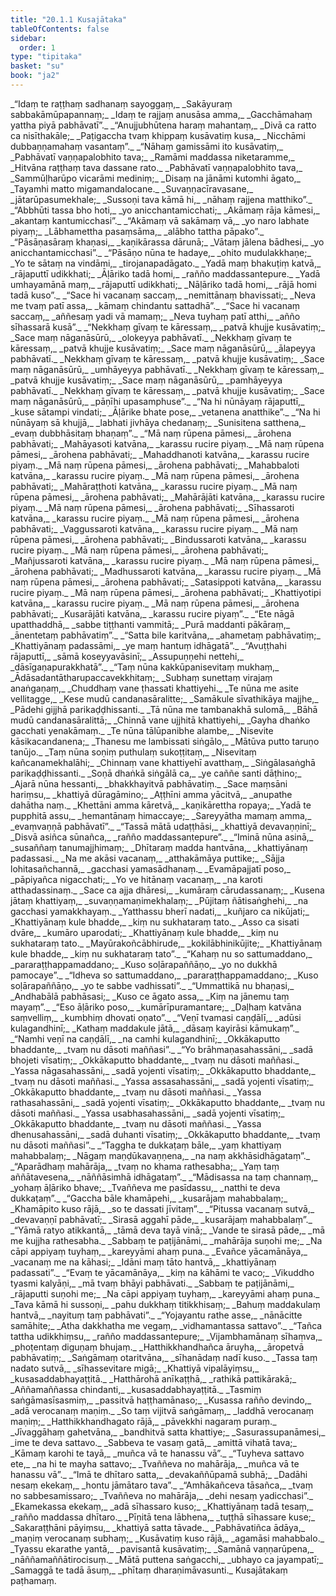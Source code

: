 ```yaml
---
title: "20.1.1 Kusajātaka"
tableOfContents: false
sidebar:
  order: 1
type: "tipitaka"
basket: "su"
book: "ja2"
---
```



<DynamicBreadcrumb />

<Division number="1" book="ja2" bookNo="23" page="66">

<Paragraph number="582" type="verses" book="ja2">
_“Idaṃ te raṭṭhaṃ sadhanaṃ sayoggaṃ,_  
_Sakāyuraṃ sabbakāmūpapannaṃ;_  
_Idaṃ te rajjaṃ anusāsa amma,_  
_Gacchāmahaṃ yattha piyā pabhāvatī”._  

</Paragraph>

</Division>
<Division number="2" book="ja2" bookNo="23" page="66">

<Paragraph number="583" type="verses" book="ja2">
_“Anujjubhūtena haraṃ mahantaṃ,_  
_Divā ca ratto ca nisīthakāle;_  
_Paṭigaccha tvaṃ khippaṃ kusāvatiṃ kusa,_  
_Nicchāmi dubbaṇṇamahaṃ vasantaṃ”._  

</Paragraph>

</Division>
<Division number="3" book="ja2" bookNo="23" page="66">

<Paragraph number="584" type="verses" book="ja2">
_“Nāhaṃ gamissāmi ito kusāvatiṃ,_  
_Pabhāvatī vaṇṇapalobhito tava;_  
_Ramāmi maddassa niketaramme,_  
_Hitvāna raṭṭhaṃ tava dassane rato._  

</Paragraph>

</Division>
<Division number="4" book="ja2" bookNo="23" page="66">

<Paragraph number="585" type="verses" book="ja2">
_Pabhāvatī vaṇṇapalobhito tava,_  
_Sammūḷharūpo vicarāmi mediniṃ;_  
_Disaṃ na jānāmi kutomhi āgato,_  
_Tayamhi matto migamandalocane._  

</Paragraph>

</Division>
<Division number="5" book="ja2" bookNo="23" page="66">

<Paragraph number="586" type="verses" book="ja2">
_Suvaṇṇacīravasane,_  
_jātarūpasumekhale;_  
_Sussoṇi tava kāmā hi,_  
_nāhaṃ rajjena matthiko”._  

</Paragraph>

</Division>
<Division number="6" book="ja2" bookNo="23" page="66">

<Paragraph number="587" type="verses" book="ja2">
_“Abbhūti tassa bho hoti,_  
_yo anicchantamicchati;_  
_Akāmaṃ rāja kāmesi,_  
_akantaṃ kantumicchasi”._  

</Paragraph>

</Division>
<Division number="7" book="ja2" bookNo="23" page="66">

<Paragraph number="588" type="verses" book="ja2">
_“Akāmaṃ vā sakāmaṃ vā,_  
_yo naro labhate piyaṃ;_  
_Lābhamettha pasaṃsāma,_  
_alābho tattha pāpako”._  

</Paragraph>

</Division>
<Division number="8" book="ja2" bookNo="23" page="67">

<Paragraph number="589" type="verses" book="ja2">
_“Pāsāṇasāraṃ khaṇasi,_  
_kaṇikārassa dārunā;_  
_Vātaṃ jālena bādhesi,_  
_yo anicchantamicchasi”._  

</Paragraph>

</Division>
<Division number="9" book="ja2" bookNo="23" page="67">

<Paragraph number="590" type="verses" book="ja2">
_“Pāsāṇo nūna te hadaye,_  
_ohito mudulakkhaṇe;_  
_Yo te sātaṃ na vindāmi,_  
_tirojanapadāgato._  

</Paragraph>

</Division>
<Division number="10" book="ja2" bookNo="23" page="67">

<Paragraph number="591" type="verses" book="ja2">
_Yadā maṃ bhakuṭiṃ katvā,_  
_rājaputtī udikkhati;_  
_Āḷāriko tadā homi,_  
_rañño maddassantepure._  

</Paragraph>

</Division>
<Division number="11" book="ja2" bookNo="23" page="67">

<Paragraph number="592" type="verses" book="ja2">
_Yadā umhayamānā maṃ,_  
_rājaputtī udikkhati;_  
_Nāḷāriko tadā homi,_  
_rājā homi tadā kuso”._  

</Paragraph>

</Division>
<Division number="12" book="ja2" bookNo="23" page="67">

<Paragraph number="593" type="verses" book="ja2">
_“Sace hi vacanaṃ saccaṃ,_  
_nemittānaṃ bhavissati;_  
_Neva me tvaṃ patī assa,_  
_kāmaṃ chindantu sattadhā”._  

</Paragraph>

</Division>
<Division number="13" book="ja2" bookNo="23" page="67">

<Paragraph number="594" type="verses" book="ja2">
_“Sace hi vacanaṃ saccaṃ,_  
_aññesaṃ yadi vā mamaṃ;_  
_Neva tuyhaṃ patī atthi,_  
_añño sīhassarā kusā”._  

</Paragraph>

</Division>
<Division number="14" book="ja2" bookNo="23" page="67">

<Paragraph number="595" type="verses" book="ja2">
_“Nekkhaṃ gīvaṃ te kāressaṃ,_  
_patvā khujje kusāvatiṃ;_  
_Sace maṃ nāganāsūrū,_  
_olokeyya pabhāvatī._  

</Paragraph>

</Division>
<Division number="15" book="ja2" bookNo="23" page="67">

<Paragraph number="596" type="verses" book="ja2">
_Nekkhaṃ gīvaṃ te kāressaṃ,_  
_patvā khujje kusāvatiṃ;_  
_Sace maṃ nāganāsūrū,_  
_ālapeyya pabhāvatī._  

</Paragraph>

</Division>
<Division number="16" book="ja2" bookNo="23" page="67">

<Paragraph number="597" type="verses" book="ja2">
_Nekkhaṃ gīvaṃ te kāressaṃ,_  
_patvā khujje kusāvatiṃ;_  
_Sace maṃ nāganāsūrū,_  
_umhāyeyya pabhāvatī._  

</Paragraph>

</Division>
<Division number="17" book="ja2" bookNo="23" page="67">

<Paragraph number="598" type="verses" book="ja2">
_Nekkhaṃ gīvaṃ te kāressaṃ,_  
_patvā khujje kusāvatiṃ;_  
_Sace maṃ nāganāsūrū,_  
_pamhāyeyya pabhāvatī._  

</Paragraph>

</Division>
<Division number="18" book="ja2" bookNo="23" page="67">

<Paragraph number="599" type="verses" book="ja2">
_Nekkhaṃ gīvaṃ te kāressaṃ,_  
_patvā khujje kusāvatiṃ;_  
_Sace maṃ nāganāsūrū,_  
_pāṇīhi upasamphuse”._  

</Paragraph>

</Division>
<Division number="19" book="ja2" bookNo="23" page="67">

<Paragraph number="600" type="verses" book="ja2">
_“Na hi nūnāyaṃ rājaputtī,_  
_kuse sātampi vindati;_  
_Āḷārike bhate pose,_  
_vetanena anatthike”._  

</Paragraph>

</Division>
<Division number="20" book="ja2" bookNo="23" page="67">

<Paragraph number="601" type="verses" book="ja2">
_“Na hi nūnāyaṃ sā khujjā,_  
_labhati jivhāya chedanaṃ;_  
_Sunisitena satthena,_  
_evaṃ dubbhāsitaṃ bhaṇaṃ”._  

</Paragraph>

</Division>
<Division number="21" book="ja2" bookNo="23" page="55">

<Paragraph number="602" type="verses" book="ja2">
_“Mā naṃ rūpena pāmesi,_  
_ārohena pabhāvati;_  
_Mahāyasoti katvāna,_  
_karassu rucire piyaṃ._  

</Paragraph>

</Division>
<Division number="22" book="ja2" bookNo="23" page="84">

<Paragraph number="603" type="verses" book="ja2">
_Mā naṃ rūpena pāmesi,_  
_ārohena pabhāvati;_  
_Mahaddhanoti katvāna,_  
_karassu rucire piyaṃ._  

</Paragraph>

</Division>
<Division number="23" book="ja2" bookNo="23" page="68">

<Paragraph number="604" type="verses" book="ja2">
_Mā naṃ rūpena pāmesi,_  
_ārohena pabhāvati;_  
_Mahabbaloti katvāna,_  
_karassu rucire piyaṃ._  

</Paragraph>

</Division>
<Division number="24" book="ja2" bookNo="23" page="68">

<Paragraph number="605" type="verses" book="ja2">
_Mā naṃ rūpena pāmesi,_  
_ārohena pabhāvati;_  
_Mahāraṭṭhoti katvāna,_  
_karassu rucire piyaṃ._  

</Paragraph>

</Division>
<Division number="25" book="ja2" bookNo="23" page="68">

<Paragraph number="606" type="verses" book="ja2">
_Mā naṃ rūpena pāmesi,_  
_ārohena pabhāvati;_  
_Mahārājāti katvāna,_  
_karassu rucire piyaṃ._  

</Paragraph>

</Division>
<Division number="26" book="ja2" bookNo="23" page="68">

<Paragraph number="607" type="verses" book="ja2">
_Mā naṃ rūpena pāmesi,_  
_ārohena pabhāvati;_  
_Sīhassaroti katvāna,_  
_karassu rucire piyaṃ._  

</Paragraph>

</Division>
<Division number="27" book="ja2" bookNo="23" page="68">

<Paragraph number="608" type="verses" book="ja2">
_Mā naṃ rūpena pāmesi,_  
_ārohena pabhāvati;_  
_Vaggussaroti katvāna,_  
_karassu rucire piyaṃ._  

</Paragraph>

</Division>
<Division number="28" book="ja2" bookNo="23" page="68">

<Paragraph number="609" type="verses" book="ja2">
_Mā naṃ rūpena pāmesi,_  
_ārohena pabhāvati;_  
_Bindussaroti katvāna,_  
_karassu rucire piyaṃ._  

</Paragraph>

</Division>
<Division number="29" book="ja2" bookNo="23" page="68">

<Paragraph number="610" type="verses" book="ja2">
_Mā naṃ rūpena pāmesi,_  
_ārohena pabhāvati;_  
_Mañjussaroti katvāna,_  
_karassu rucire piyaṃ._  

</Paragraph>

</Division>
<Division number="30" book="ja2" bookNo="23" page="68">

<Paragraph number="611" type="verses" book="ja2">
_Mā naṃ rūpena pāmesi,_  
_ārohena pabhāvati;_  
_Madhussaroti katvāna,_  
_karassu rucire piyaṃ._  

</Paragraph>

</Division>
<Division number="31" book="ja2" bookNo="23" page="68">

<Paragraph number="612" type="verses" book="ja2">
_Mā naṃ rūpena pāmesi,_  
_ārohena pabhāvati;_  
_Satasippoti katvāna,_  
_karassu rucire piyaṃ._  

</Paragraph>

</Division>
<Division number="32" book="ja2" bookNo="23" page="68">

<Paragraph number="613" type="verses" book="ja2">
_Mā naṃ rūpena pāmesi,_  
_ārohena pabhāvati;_  
_Khattiyotipi katvāna,_  
_karassu rucire piyaṃ._  

</Paragraph>

</Division>
<Division number="33" book="ja2" bookNo="23" page="68">

<Paragraph number="614" type="verses" book="ja2">
_Mā naṃ rūpena pāmesi,_  
_ārohena pabhāvati;_  
_Kusarājāti katvāna,_  
_karassu rucire piyaṃ”._  

</Paragraph>

</Division>
<Division number="34" book="ja2" bookNo="23" page="69">

<Paragraph number="615" type="verses" book="ja2">
_“Ete nāgā upatthaddhā,_  
_sabbe tiṭṭhanti vammitā;_  
_Purā maddanti pākāraṃ,_  
_ānentetaṃ pabhāvatiṃ”._  

</Paragraph>

</Division>
<Division number="35" book="ja2" bookNo="23" page="69">

<Paragraph number="616" type="verses" book="ja2">
_“Satta bile karitvāna,_  
_ahametaṃ pabhāvatiṃ;_  
_Khattiyānaṃ padassāmi,_  
_ye maṃ hantuṃ idhāgatā”._  

</Paragraph>

</Division>
<Division number="36" book="ja2" bookNo="23" page="69">

<Paragraph number="617" type="verses" book="ja2">
_“Avuṭṭhahi rājaputtī,_  
_sāmā koseyyavāsinī;_  
_Assupuṇṇehi nettehi,_  
_dāsīgaṇapurakkhatā”._  

</Paragraph>

</Division>
<Division number="37" book="ja2" bookNo="23" page="69">

<Paragraph number="618" type="verses" book="ja2">
_“Taṃ nūna kakkūpanisevitaṃ mukhaṃ,_  
_Ādāsadantātharupaccavekkhitaṃ;_  
_Subhaṃ sunettaṃ virajaṃ anaṅgaṇaṃ,_  
_Chuddhaṃ vane ṭhassati khattiyehi._  

</Paragraph>

</Division>
<Division number="38" book="ja2" bookNo="23" page="69">

<Paragraph number="619" type="verses" book="ja2">
_Te nūna me asite vellitagge,_  
_Kese mudū candanasāralitte;_  
_Samākule sīvathikāya majjhe,_  
_Pādehi gijjhā parikaḍḍhissanti._  

</Paragraph>

</Division>
<Division number="39" book="ja2" bookNo="23" page="69">

<Paragraph number="620" type="verses" book="ja2">
_Tā nūna me tambanakhā sulomā,_  
_Bāhā mudū candanasāralittā;_  
_Chinnā vane ujjhitā khattiyehi,_  
_Gayha dhaṅko gacchati yenakāmaṃ._  

</Paragraph>

</Division>
<Division number="40" book="ja2" bookNo="23" page="69">

<Paragraph number="621" type="verses" book="ja2">
_Te nūna tālūpanibhe alambe,_  
_Nisevite kāsikacandanena;_  
_Thanesu me lambissati siṅgālo,_  
_Mātūva putto taruṇo tanūjo._  

</Paragraph>

</Division>
<Division number="41" book="ja2" bookNo="23" page="69">

<Paragraph number="622" type="verses" book="ja2">
_Taṃ nūna soṇiṃ puthulaṃ sukoṭṭitaṃ,_  
_Nisevitaṃ kañcanamekhalāhi;_  
_Chinnaṃ vane khattiyehī avatthaṃ,_  
_Siṅgālasaṅghā parikaḍḍhissanti._  

</Paragraph>

</Division>
<Division number="42" book="ja2" bookNo="23" page="70">

<Paragraph number="623" type="verses" book="ja2">
_Soṇā dhaṅkā siṅgālā ca,_  
_ye caññe santi dāṭhino;_  
_Ajarā nūna hessanti,_  
_bhakkhayitvā pabhāvatiṃ._  

</Paragraph>

</Division>
<Division number="43" book="ja2" bookNo="23" page="70">

<Paragraph number="624" type="verses" book="ja2">
_Sace maṃsāni hariṃsu,_  
_khattiyā dūragāmino;_  
_Aṭṭhīni amma yācitvā,_  
_anupathe dahātha naṃ._  

</Paragraph>

</Division>
<Division number="44" book="ja2" bookNo="23" page="70">

<Paragraph number="625" type="verses" book="ja2">
_Khettāni amma kāretvā,_  
_kaṇikārettha ropaya;_  
_Yadā te pupphitā assu,_  
_hemantānaṃ himaccaye;_  
_Sareyyātha mamaṃ amma,_  
_evaṃvaṇṇā pabhāvatī”._  

</Paragraph>

</Division>
<Division number="45" book="ja2" bookNo="23" page="70">

<Paragraph number="626" type="verses" book="ja2">
_“Tassā mātā udaṭṭhāsi,_  
_khattiyā devavaṇṇinī;_  
_Disvā asiñca sūnañca,_  
_rañño maddassantepure”._  

</Paragraph>

</Division>
<Division number="46" book="ja2" bookNo="23" page="70">

<Paragraph number="627" type="verses" book="ja2">
_“Iminā nūna asinā,_  
_susaññaṃ tanumajjhimaṃ;_  
_Dhītaraṃ madda hantvāna,_  
_khattiyānaṃ padassasi._  

</Paragraph>

</Division>
<Division number="47" book="ja2" bookNo="23" page="70">

<Paragraph number="628" type="verses" book="ja2">
_Na me akāsi vacanaṃ,_  
_atthakāmāya puttike;_  
_Sājja lohitasañchannā,_  
_gacchasi yamasādhanaṃ._  

</Paragraph>

</Division>
<Division number="48" book="ja2" bookNo="23" page="70">

<Paragraph number="629" type="verses" book="ja2">
_Evamāpajjatī poso,_  
_pāpiyañca nigacchati;_  
_Yo ve hitānaṃ vacanaṃ,_  
_na karoti atthadassinaṃ._  

</Paragraph>

</Division>
<Division number="49" book="ja2" bookNo="23" page="70">

<Paragraph number="630" type="verses" book="ja2">
_Sace ca ajja dhāresi,_  
_kumāraṃ cārudassanaṃ;_  
_Kusena jātaṃ khattiyaṃ,_  
_suvaṇṇamaṇimekhalaṃ;_  
_Pūjitaṃ ñātisaṅghehi,_  
_na gacchasi yamakkhayaṃ._  

</Paragraph>

</Division>
<Division number="50" book="ja2" bookNo="23" page="70">

<Paragraph number="631" type="verses" book="ja2">
_Yatthassu bherī nadati,_  
_kuñjaro ca nikūjati;_  
_Khattiyānaṃ kule bhadde,_  
_kiṃ nu sukhataraṃ tato._  

</Paragraph>

</Division>
<Division number="51" book="ja2" bookNo="23" page="70">

<Paragraph number="632" type="verses" book="ja2">
_Asso ca sisati dvāre,_  
_kumāro uparodati;_  
_Khattiyānaṃ kule bhadde,_  
_kiṃ nu sukhataraṃ tato._  

</Paragraph>

</Division>
<Division number="52" book="ja2" bookNo="23" page="70">

<Paragraph number="633" type="verses" book="ja2">
_Mayūrakoñcābhirude,_  
_kokilābhinikūjite;_  
_Khattiyānaṃ kule bhadde,_  
_kiṃ nu sukhataraṃ tato”._  

</Paragraph>

</Division>
<Division number="53" book="ja2" bookNo="23" page="71">

<Paragraph number="634" type="verses" book="ja2">
_“Kahaṃ nu so sattumaddano,_  
_pararaṭṭhappamaddano;_  
_Kuso soḷārapaññāṇo,_  
_yo no dukkhā pamocaye”._  

</Paragraph>

</Division>
<Division number="54" book="ja2" bookNo="23" page="71">

<Paragraph number="635" type="verses" book="ja2">
_“Idheva so sattumaddano,_  
_pararaṭṭhappamaddano;_  
_Kuso soḷārapaññāṇo,_  
_yo te sabbe vadhissati”._  

</Paragraph>

</Division>
<Division number="55" book="ja2" bookNo="23" page="71">

<Paragraph number="636" type="verses" book="ja2">
_“Ummattikā nu bhaṇasi,_  
_Andhabālā pabhāsasi;_  
_Kuso ce āgato assa,_  
_Kiṃ na jānemu taṃ mayaṃ”._  

</Paragraph>

</Division>
<Division number="56" book="ja2" bookNo="23" page="71">

<Paragraph number="637" type="verses" book="ja2">
_“Eso āḷāriko poso,_  
_kumārīpuramantare;_  
_Daḷhaṃ katvāna saṃvelliṃ,_  
_kumbhiṃ dhovati oṇato”._  

</Paragraph>

</Division>
<Division number="57" book="ja2" bookNo="23" page="71">

<Paragraph number="638" type="verses" book="ja2">
_“Veṇī tvamasi caṇḍālī,_  
_adūsi kulagandhinī;_  
_Kathaṃ maddakule jātā,_  
_dāsaṃ kayirāsi kāmukaṃ”._  

</Paragraph>

</Division>
<Division number="58" book="ja2" bookNo="23" page="71">

<Paragraph number="639" type="verses" book="ja2">
_“Namhi veṇī na caṇḍālī,_  
_na camhi kulagandhinī;_  
_Okkākaputto bhaddante,_  
_tvaṃ nu dāsoti maññasi”._  

</Paragraph>

</Division>
<Division number="59" book="ja2" bookNo="23" page="71">

<Paragraph number="640" type="verses" book="ja2">
_“Yo brāhmaṇasahassāni,_  
_sadā bhojeti vīsatiṃ;_  
_Okkākaputto bhaddante,_  
_tvaṃ nu dāsoti maññasi._  

</Paragraph>

</Division>
<Division number="60" book="ja2" bookNo="23" page="71">

<Paragraph number="641" type="verses" book="ja2">
_Yassa nāgasahassāni,_  
_sadā yojenti vīsatiṃ;_  
_Okkākaputto bhaddante,_  
_tvaṃ nu dāsoti maññasi._  

</Paragraph>

</Division>
<Division number="61" book="ja2" bookNo="23" page="71">

<Paragraph number="642" type="verses" book="ja2">
_Yassa assasahassāni,_  
_sadā yojenti vīsatiṃ;_  
_Okkākaputto bhaddante,_  
_tvaṃ nu dāsoti maññasi._  

</Paragraph>

</Division>
<Division number="62" book="ja2" bookNo="23" page="71">

<Paragraph number="643" type="verses" book="ja2">
_Yassa rathasahassāni,_  
_sadā yojenti vīsatiṃ;_  
_Okkākaputto bhaddante,_  
_tvaṃ nu dāsoti maññasi._  

</Paragraph>

<Paragraph number="644" type="verses" book="ja2">
_Yassa usabhasahassāni,_  
_sadā yojenti vīsatiṃ;_  
_Okkākaputto bhaddante,_  
_tvaṃ nu dāsoti maññasi._  

</Paragraph>

</Division>
<Division number="63" book="ja2" bookNo="23" page="71">

<Paragraph number="645" type="verses" book="ja2">
_Yassa dhenusahassāni,_  
_sadā duhanti vīsatiṃ;_  
_Okkākaputto bhaddante,_  
_tvaṃ nu dāsoti maññasi”._  

</Paragraph>

</Division>
<Division number="64" book="ja2" bookNo="23" page="72">

<Paragraph number="646" type="verses" book="ja2">
_“Taggha te dukkaṭaṃ bāle,_  
_yaṃ khattiyaṃ mahabbalaṃ;_  
_Nāgaṃ maṇḍūkavaṇṇena,_  
_na naṃ akkhāsidhāgataṃ”._  

</Paragraph>

</Division>
<Division number="65" book="ja2" bookNo="23" page="72">

<Paragraph number="647" type="verses" book="ja2">
_“Aparādhaṃ mahārāja,_  
_tvaṃ no khama rathesabha;_  
_Yaṃ taṃ aññātavesena,_  
_nāññāsimhā idhāgataṃ”._  

</Paragraph>

</Division>
<Division number="66" book="ja2" bookNo="23" page="72">

<Paragraph number="648" type="verses" book="ja2">
_“Mādisassa na taṃ channaṃ,_  
_yohaṃ āḷāriko bhave;_  
_Tvaññeva me pasīdassu,_  
_natthi te deva dukkaṭaṃ”._  

</Paragraph>

</Division>
<Division number="67" book="ja2" bookNo="23" page="72">

<Paragraph number="649" type="verses" book="ja2">
_“Gaccha bāle khamāpehi,_  
_kusarājaṃ mahabbalaṃ;_  
_Khamāpito kuso rājā,_  
_so te dassati jīvitaṃ”._  

</Paragraph>

</Division>
<Division number="68" book="ja2" bookNo="23" page="72">

<Paragraph number="650" type="verses" book="ja2">
_“Pitussa vacanaṃ sutvā,_  
_devavaṇṇī pabhāvatī;_  
_Sirasā aggahī pāde,_  
_kusarājaṃ mahabbalaṃ”._  

</Paragraph>

</Division>
<Division number="69" book="ja2" bookNo="23" page="72">

<Paragraph number="651" type="verses" book="ja2">
_“Yāmā ratyo atikkantā,_  
_tāmā deva tayā vinā;_  
_Vande te sirasā pāde,_  
_mā me kujjha rathesabha._  

</Paragraph>

</Division>
<Division number="70" book="ja2" bookNo="23" page="72">

<Paragraph number="652" type="verses" book="ja2">
_Sabbaṃ te paṭijānāmi,_  
_mahārāja suṇohi me;_  
_Na cāpi appiyaṃ tuyhaṃ,_  
_kareyyāmi ahaṃ puna._  

</Paragraph>

</Division>
<Division number="71" book="ja2" bookNo="23" page="72">

<Paragraph number="653" type="verses" book="ja2">
_Evañce yācamānāya,_  
_vacanaṃ me na kāhasi;_  
_Idāni maṃ tāto hantvā,_  
_khattiyānaṃ padassati”._  

</Paragraph>

</Division>
<Division number="72" book="ja2" bookNo="23" page="72">

<Paragraph number="654" type="verses" book="ja2">
_“Evaṃ te yācamānāya,_  
_kiṃ na kāhāmi te vaco;_  
_Vikuddho tyasmi kalyāṇi,_  
_mā tvaṃ bhāyi pabhāvati._  

</Paragraph>

</Division>
<Division number="73" book="ja2" bookNo="23" page="72">

<Paragraph number="655" type="verses" book="ja2">
_Sabbaṃ te paṭijānāmi,_  
_rājaputti suṇohi me;_  
_Na cāpi appiyaṃ tuyhaṃ,_  
_kareyyāmi ahaṃ puna._  

</Paragraph>

</Division>
<Division number="74" book="ja2" bookNo="23" page="72">

<Paragraph number="656" type="verses" book="ja2">
_Tava kāmā hi sussoṇi,_  
_pahu dukkhaṃ titikkhisaṃ;_  
_Bahuṃ maddakulaṃ hantvā,_  
_nayituṃ taṃ pabhāvati”._  

</Paragraph>

</Division>
<Division number="75" book="ja2" bookNo="23" page="72">

<Paragraph number="657" type="verses" book="ja2">
_“Yojayantu rathe asse,_  
_nānācitte samāhite;_  
_Atha dakkhatha me vegaṃ,_  
_vidhamantassa sattavo”._  

</Paragraph>

</Division>
<Division number="76" book="ja2" bookNo="23" page="72">

<Paragraph number="658" type="verses" book="ja2">
_“Tañca tattha udikkhiṃsu,_  
_rañño maddassantepure;_  
_Vijambhamānaṃ sīhaṃva,_  
_phoṭentaṃ diguṇaṃ bhujaṃ._  

</Paragraph>

</Division>
<Division number="77" book="ja2" bookNo="23" page="73">

<Paragraph number="659" type="verses" book="ja2">
_Hatthikkhandhañca āruyha,_  
_āropetvā pabhāvatiṃ;_  
_Saṅgāmaṃ otaritvāna,_  
_sīhanādaṃ nadī kuso._  

</Paragraph>

</Division>
<Division number="78" book="ja2" bookNo="23" page="73">

<Paragraph number="660" type="verses" book="ja2">
_Tassa taṃ nadato sutvā,_  
_sīhassevitare migā;_  
_Khattiyā vipalāyiṃsu,_  
_kusasaddabhayaṭṭitā._  

</Paragraph>

</Division>
<Division number="79" book="ja2" bookNo="23" page="73">

<Paragraph number="661" type="verses" book="ja2">
_Hatthārohā anīkaṭṭhā,_  
_rathikā pattikārakā;_  
_Aññamaññassa chindanti,_  
_kusasaddabhayaṭṭitā._  

</Paragraph>

</Division>
<Division number="80" book="ja2" bookNo="23" page="73">

<Paragraph number="662" type="verses" book="ja2">
_Tasmiṃ saṅgāmasīsasmiṃ,_  
_passitvā haṭṭhamānaso;_  
_Kusassa rañño devindo,_  
_adā verocanaṃ maṇiṃ._  

</Paragraph>

</Division>
<Division number="81" book="ja2" bookNo="23" page="73">

<Paragraph number="663" type="verses" book="ja2">
_So taṃ vijitvā saṅgāmaṃ,_  
_laddhā verocanaṃ maṇiṃ;_  
_Hatthikkhandhagato rājā,_  
_pāvekkhi nagaraṃ puraṃ._  

</Paragraph>

</Division>
<Division number="82" book="ja2" bookNo="23" page="73">

<Paragraph number="664" type="verses" book="ja2">
_Jīvaggāhaṃ gahetvāna,_  
_bandhitvā satta khattiye;_  
_Sasurassupanāmesi,_  
_ime te deva sattavo._  

</Paragraph>

</Division>
<Division number="83" book="ja2" bookNo="23" page="73">

<Paragraph number="665" type="verses" book="ja2">
_Sabbeva te vasaṃ gatā,_  
_amittā vihatā tava;_  
_Kāmaṃ karohi te tayā,_  
_muñca vā te hanassu vā”._  

</Paragraph>

</Division>
<Division number="84" book="ja2" bookNo="23" page="73">

<Paragraph number="666" type="verses" book="ja2">
_“Tuyheva sattavo ete,_  
_na hi te mayha sattavo;_  
_Tvaññeva no mahārāja,_  
_muñca vā te hanassu vā”._  

</Paragraph>

</Division>
<Division number="85" book="ja2" bookNo="23" page="73">

<Paragraph number="667" type="verses" book="ja2">
_“Imā te dhītaro satta,_  
_devakaññūpamā subhā;_  
_Dadāhi nesaṃ ekekaṃ,_  
_hontu jāmātaro tava”._  

</Paragraph>

</Division>
<Division number="86" book="ja2" bookNo="23" page="73">

<Paragraph number="668" type="verses" book="ja2">
_“Amhākañceva tāsañca,_  
_tvaṃ no sabbesamissaro;_  
_Tvaññeva no mahārāja,_  
_dehi nesaṃ yadicchasi”._  

</Paragraph>

</Division>
<Division number="87" book="ja2" bookNo="23" page="73">

<Paragraph number="669" type="verses" book="ja2">
_Ekamekassa ekekaṃ,_  
_adā sīhassaro kuso;_  
_Khattiyānaṃ tadā tesaṃ,_  
_rañño maddassa dhītaro._  

</Paragraph>

</Division>
<Division number="88" book="ja2" bookNo="23" page="73">

<Paragraph number="670" type="verses" book="ja2">
_Pīṇitā tena lābhena,_  
_tuṭṭhā sīhassare kuse;_  
_Sakaraṭṭhāni pāyiṃsu,_  
_khattiyā satta tāvade._  

</Paragraph>

</Division>
<Division number="89" book="ja2" bookNo="23" page="73">

<Paragraph number="671" type="verses" book="ja2">
_Pabhāvatiñca ādāya,_  
_maṇiṃ verocanaṃ subhaṃ;_  
_Kusāvatiṃ kuso rājā,_  
_agamāsi mahabbalo._  

</Paragraph>

</Division>
<Division number="90" book="ja2" bookNo="23" page="74">

<Paragraph number="672" type="verses" book="ja2">
_Tyassu ekarathe yantā,_  
_pavisantā kusāvatiṃ;_  
_Samānā vaṇṇarūpena,_  
_nāññamaññātirocisuṃ._  

</Paragraph>

</Division>
<Division number="91" book="ja2" bookNo="23" page="74">

<Paragraph number="673" type="verses" book="ja2">
_Mātā puttena saṅgacchi,_  
_ubhayo ca jayampatī;_  
_Samaggā te tadā āsuṃ,_  
_phītaṃ dharaṇimāvasunti._  


</Paragraph>
</Division>

<Paragraph number="674" type="center" book="ja2">
Kusajātakaṃ paṭhamaṃ.
</Paragraph>